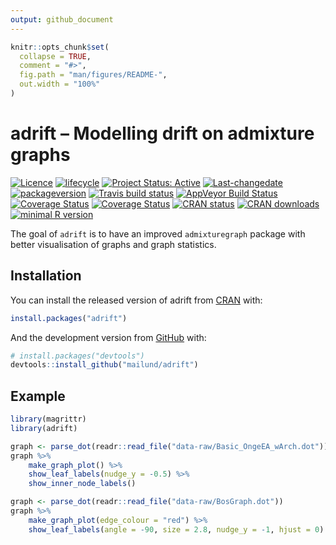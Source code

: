 ```yaml
---
output: github_document
---
```


<!-- README.md is generated from README.Rmd. Please edit that file -->

```r
knitr::opts_chunk$set(
  collapse = TRUE,
  comment = "#>",
  fig.path = "man/figures/README-",
  out.width = "100%"
)
```

# adrift -- Modelling drift on admixture graphs

[![Licence](https://img.shields.io/badge/licence-GPL--3-blue.svg)](https://www.gnu.org/licenses/gpl-3.0.en.html)
[![lifecycle](http://img.shields.io/badge/lifecycle-experimental-orange.svg)](https://www.tidyverse.org/lifecycle/#experimental)
[![Project Status: Active](http://www.repostatus.org/badges/latest/active.svg)](http://www.repostatus.org/#active)
[![Last-changedate](https://img.shields.io/badge/last%20change-`r gsub('-', '--', Sys.Date())`-green.svg)](/commits/master)
[![packageversion](https://img.shields.io/badge/Package%20version-0.0.0.9000-orange.svg?style=flat-square)](commits/master)
[![Travis build status](https://travis-ci.org/mailund/adrift.svg?branch=master)](https://travis-ci.org/mailund/adrift)
[![AppVeyor Build Status](https://ci.appveyor.com/api/projects/status/69pgmvgsmswfqw45?svg=true)](https://ci.appveyor.com/project/mailund/adrift)
[![Coverage Status](http://img.shields.io/codecov/c/github/mailund/adrift/master.svg)](https://codecov.io/github/mailund/adrift?branch=master)
[![Coverage Status](http://coveralls.io/repos/github/mailund/adrift/badge.svg?branch=master)](https://coveralls.io/github/mailund/adrift?branch=master)
[![CRAN status](http://www.r-pkg.org/badges/version/adrift)](https://cran.r-project.org/package=adrift)
[![CRAN downloads](http://cranlogs.r-pkg.org/badges/grand-total/adrift)](https://cran.r-project.org/package=adrift)
[![minimal R version](https://img.shields.io/badge/R-%E2%89%A53.2-blue.svg)](https://cran.r-project.org/)



The goal of `adrift` is to have an improved `admixturegraph` package with better visualisation of graphs and graph statistics.

## Installation

You can install the released version of adrift from [CRAN](https://CRAN.R-project.org) with:

``` r
install.packages("adrift")
```

And the development version from [GitHub](https://github.com/) with:

``` r
# install.packages("devtools")
devtools::install_github("mailund/adrift")
```

## Example


```r
library(magrittr)
library(adrift)

graph <- parse_dot(readr::read_file("data-raw/Basic_OngeEA_wArch.dot"))
graph %>% 
    make_graph_plot() %>%
    show_leaf_labels(nudge_y = -0.5) %>%
    show_inner_node_labels()

```

```r
graph <- parse_dot(readr::read_file("data-raw/BosGraph.dot"))
graph %>% 
    make_graph_plot(edge_colour = "red") %>%
    show_leaf_labels(angle = -90, size = 2.8, nudge_y = -1, hjust = 0)
```
